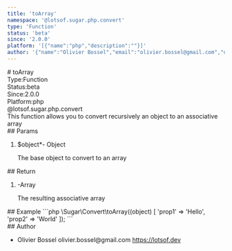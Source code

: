 ```yaml
---
title: 'toArray'
namespace: '@lotsof.sugar.php.convert'
type: 'Function'
status: 'beta'
since: '2.0.0'
platform: '[{"name":"php","description":""}]'
author: '{"name":"Olivier Bossel","email":"olivier.bossel@gmail.com","url":"https://lotsof.dev"}'
---
```

<div class="docmap-mdx">
# toArray
<div class="_metas">
<div class="_type"><span class="_type-label">Type:</span><span class="_type-value">Function</span></div>
<div class="_status"><span class="_status-label">Status:</span><span class="_status-value -beta">beta</span></div>
<div class="_since"><span class="_since-label">Since:</span><span class="_since-value">2.0.0</span></div>
<div class="_platform"><span class="_platform-label">Platform:</span><span class="_platform-value -php">php</span></div>
</div>
<div class="_namespace">@lotsof.sugar.php.convert</div>
<div class="_description typo-format typo-rhythm">
This function allows you to convert recursively an object to an associative array
</div>
<div class="_params">
## Params
<ol class="_list">
<li class="_item">
<span class="_name">$object<span class="_required">*</span></span><span class="_default">-</span> <span class="_type">Object</span>
<p class="_description">The base object to convert to an array</p>
</li>
</ol>
</div>
<div class="_return">
## Return
<ol class="_list">
<li class="_item">
<span class="_default">-</span><span class="_type">Array</span>
<p class="_description">The resulting associative array</p>
</li>
</ol>
</div>
<div class="_examples">
## Example
```php
\Sugar\Convert\toArray((object) [
   'prop1' => 'Hello',
   'prop2' => 'World'
]);
```
</div>
<div class="_author">
## Author
<ul class="_list">
<li class="_item">
<span class="_name">Olivier Bossel</span>
<span class="_email">olivier.bossel@gmail.com</span>
<a href="https://lotsof.dev" target="_blank" class="_url">https://lotsof.dev</a>
</li>
</ul>
</div>
</div>
